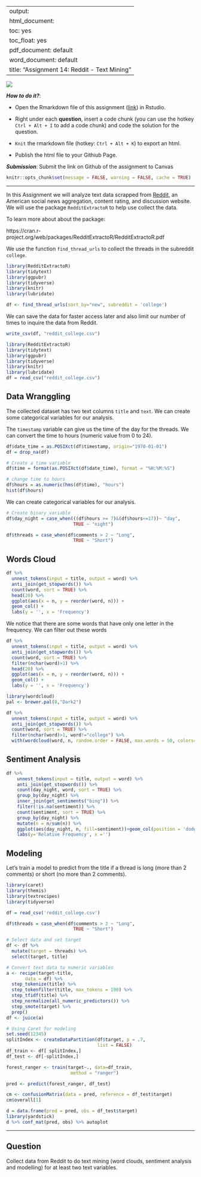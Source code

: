 
---
output: 
  html_document:
    toc: yes
    toc_float: yes
  pdf_document: default
  word_document: default
title: "Assignment 14: Reddit - Text Mining"
---

![](reddit.png)

***How to do it?***: 

- Open the Rmarkdown file of this assignment ([link](assignment14.Rmd)) in Rstudio. 

- Right under each **question**, insert  a code chunk (you can use the hotkey `Ctrl + Alt + I` to add a code chunk) and code the solution for the question. 

- `Knit` the rmarkdown file (hotkey: `Ctrl + Alt + K`) to export an html.  

-  Publish the html file to your Githiub Page. 

***Submission***: Submit the link on Github of the assignment to Canvas

```{r setup, include=FALSE}
knitr::opts_chunk$set(message = FALSE, warning = FALSE, cache = TRUE)
```

-------

In this Assignment we will analyze text data scrapped from [Reddit](https://www.reddit.com/), an American social news aggregation, content rating, and discussion website. We will use the package `RedditExtractoR` to help use collect the data.

To learn more about about the package:

https://cran.r-project.org/web/packages/RedditExtractoR/RedditExtractoR.pdf

We use the function `find_thread_urls` to collect the threads in the subreddit `college`. 

```{r, eval=FALSE}
library(RedditExtractoR) 
library(tidytext)
library(ggpubr) 
library(tidyverse) 
library(knitr)
library(lubridate)

df <- find_thread_urls(sort_by="new", subreddit = 'college')
```

We can save the data for faster access later and also limit our number of times to inquire the data from Reddit. 

```{r, eval=FALSE}
write_csv(df, "reddit_college.csv")
```


```{r}
library(RedditExtractoR) 
library(tidytext)
library(ggpubr) 
library(tidyverse) 
library(knitr)
library(lubridate)
df = read_csv("reddit_college.csv")
```

## Data Wranggling

The collected dataset has two text columns `title` and `text`.  We can create some categorical variables for our analysis.  

The `timestamp` variable can give us the time of the day for the threads. We can convert the time to hours (numeric value from 0 to 24).

```{r}
df$date_time = as.POSIXct(df$timestamp, origin="1970-01-01")
df = drop_na(df)

# Create a time variable
df$time = format(as.POSIXct(df$date_time), format = "%H:%M:%S")

# change time to hours
df$hours = as.numeric(hms(df$time), "hours")
hist(df$hours)
```

We can create categorical variables for our analysis. 

```{r}
# Create binary variable
df$day_night = case_when(((df$hours >= 7)&(df$hours<=17))~ "day",
                         TRUE ~ "night")

df$threads = case_when(df$comments > 2 ~ "Long",
                         TRUE ~ "Short")

```


## Words Cloud

```{r}
df %>% 
  unnest_tokens(input = title, output = word) %>% 
  anti_join(get_stopwords()) %>% 
  count(word, sort = TRUE) %>% 
  head(20) %>% 
  ggplot(aes(x = n, y = reorder(word, n))) +
  geom_col() +
  labs(y = '', x = 'Frequency')
```

We notice that there are some words that have only one letter in the frequency. We can filter out these words

```{r}
df %>% 
  unnest_tokens(input = title, output = word) %>% 
  anti_join(get_stopwords()) %>% 
  count(word, sort = TRUE) %>% 
  filter(nchar(word)>1) %>% 
  head(20) %>% 
  ggplot(aes(x = n, y = reorder(word, n))) +
  geom_col() +
  labs(y = '', x = 'Frequency')
```


```{r}
library(wordcloud) 
pal <- brewer.pal(8,"Dark2")

df %>%
  unnest_tokens(input = title, output = word) %>% 
  anti_join(get_stopwords()) %>% 
  count(word, sort = TRUE) %>%
  filter(nchar(word)>1, word!="college") %>% 
  with(wordcloud(word, n, random.order = FALSE, max.words = 50, colors=pal))
```


## Sentiment Analysis

```{r}
df %>%
    unnest_tokens(input = title, output = word) %>% 
    anti_join(get_stopwords()) %>% 
    count(day_night, word, sort = TRUE) %>%
    group_by(day_night) %>% 
    inner_join(get_sentiments("bing")) %>%
    filter(!is.na(sentiment)) %>%
    count(sentiment, sort = TRUE) %>% 
    group_by(day_night) %>% 
    mutate(n = n/sum(n)) %>% 
    ggplot(aes(day_night, n, fill=sentiment))+geom_col(position = 'dodge')+
    labs(y='Relative Frequency', x ='')

```


## Modeling

Let's train a model to predict from the title if a thread is long (more than 2 comments) or short (no more than 2 comments).

```{r}
library(caret)
library(themis)
library(textrecipes)
library(tidyverse)

df = read_csv('reddit_college.csv')

df$threads = case_when(df$comments > 2 ~ "Long",
                         TRUE ~ "Short")

# Select data and set target 
df <- df %>% 
  mutate(target = threads) %>% 
  select(target, title) 

# Convert text data to numeric variables
a <- recipe(target~title,
       data = df) %>% 
  step_tokenize(title) %>% 
  step_tokenfilter(title, max_tokens = 100) %>% 
  step_tfidf(title) %>% 
  step_normalize(all_numeric_predictors()) %>% 
  step_smote(target) %>% 
  prep()
df <- juice(a)

# Using Caret for modeling
set.seed(12345)
splitIndex <- createDataPartition(df$target, p = .7, 
                                  list = FALSE)
df_train <- df[ splitIndex,]
df_test <- df[-splitIndex,]

forest_ranger <- train(target~., data=df_train, 
                        method = "ranger")

pred <- predict(forest_ranger, df_test)

cm <- confusionMatrix(data = pred, reference = df_test$target)
cm$overall[1]

d = data.frame(pred = pred, obs = df_test$target)
library(yardstick)
d %>% conf_mat(pred, obs) %>% autoplot
```

---

## Question

Collect data from Reddit to do text mining (word clouds, sentiment analysis and modelling) for at least two text variables. 
